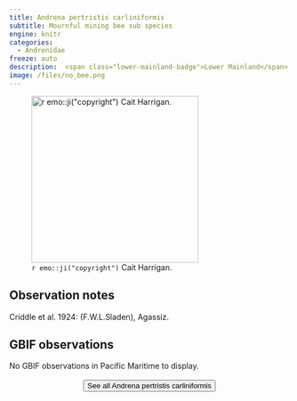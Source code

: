 ```yaml
---
title: Andrena pertristis carliniformis
subtitle: Mournful mining bee sub species
engine: knitr
categories:
  - Andrenidae
freeze: auto
description:  <span class="lower-mainland-badge">Lower Mainland</span>
image: /files/no_bee.png
---
```

![`r emo::ji("copyright")` Cait Harrigan.](/files/no_bee.png){height=300}

## Observation notes  
Criddle et al. 1924: (F.W.L.Sladen),  <span class="hl-place-name">Agassiz</span>.

## GBIF observations  
No GBIF observations in Pacific Maritime to display.
<br><br>
<center>


<a href="NA"><button type="button" class="btn btn-secondary">See all Andrena pertristis carliniformis <i class="fa-solid fa-arrow-up-right-from-square"></i> </button></a>
</center>
